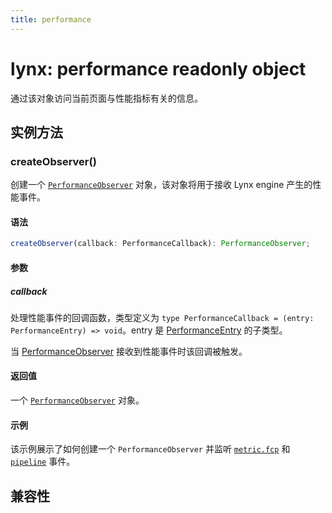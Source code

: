 ```yaml
---
title: performance
---
```


# lynx: performance readonly object

通过该对象访问当前页面与性能指标有关的信息。

## 实例方法

### createObserver()

创建一个 [`PerformanceObserver`](/api/lynx-api/performance-api/performance-observer) 对象，该对象将用于接收 Lynx engine 产生的性能事件。

#### 语法

```ts
createObserver(callback: PerformanceCallback): PerformanceObserver;
```

#### 参数

##### callback

处理性能事件的回调函数，类型定义为 `type PerformanceCallback = (entry: PerformanceEntry) => void`。entry 是 [PerformanceEntry](/api/lynx-api/performance-api/performance-entry) 的子类型。

当 [PerformanceObserver](/api/lynx-api/performance-api/performance-observer) 接收到性能事件时该回调被触发。

#### 返回值

一个 [`PerformanceObserver`](/api/lynx-api/performance-api/performance-observer) 对象。

#### 示例

该示例展示了如何创建一个 `PerformanceObserver` 并监听 [`metric.fcp`](/api/lynx-api/performance-api/performance-entry/metric-fcp-entry) 和 [`pipeline`](/api/lynx-api/performance-api/performance-entry/pipeline-entry) 事件。


<Go
  example="performance-api"
  defaultFile="src/simple_observe/index.tsx"
  defaultEntryFile="dist/SimpleObseve.lynx.bundle"
  img="https://lf-lynx.tiktok-cdns.com/obj/lynx-artifacts-oss-sg/lynx-website/assets/doc/simple-observe-demo.jpeg"
  entry="src/simple_observe"
  highlight="{11-21,31}"
/>

## 兼容性


<LegacyCompatTable metadata="lynx-api/lynx/performance" />
